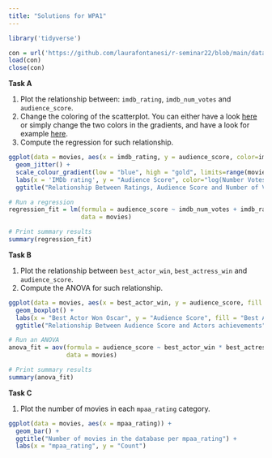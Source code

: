 ```yaml
---
title: "Solutions for WPA1"
---
```


```r
library('tidyverse')

con = url('https://github.com/laurafontanesi/r-seminar22/blob/main/data/movies.RData?raw=true')
load(con)
close(con)
```

**Task A** 

1. Plot the relationship between: `imdb_rating`, `imdb_num_votes` and `audience_score`. 
2. Change the coloring of the scatterplot. You can either have a look [here](https://ggplot2.tidyverse.org/reference/scale_gradient.html) or simply change the two colors in the gradients, and have a look for example [here](http://sape.inf.usi.ch/quick-reference/ggplot2/colour).
3. Compute the regression for such relationship.

```r
ggplot(data = movies, aes(x = imdb_rating, y = audience_score, color=imdb_num_votes)) +
  geom_jitter() +
  scale_colour_gradient(low = "blue", high = "gold", limits=range(movies[,'imdb_num_votes']), trans='log') +
  labs(x = 'IMDb rating', y = "Audience Score", color="log(Number Votes)") +
  ggtitle("Relationship Between Ratings, Audience Score and Number of Votes On Rotten Tomatoes")
```

```r
# Run a regression
regression_fit = lm(formula = audience_score ~ imdb_num_votes + imdb_rating, 
                    data = movies)

# Print summary results
summary(regression_fit)
```

**Task B**

1. Plot the relationship between `best_actor_win`, `best_actress_win` and `audience_score`.
2. Compute the ANOVA for such relationship.

```r
ggplot(data = movies, aes(x = best_actor_win, y = audience_score, fill = best_actress_win)) +
  geom_boxplot() +
  labs(x = "Best Actor Won Oscar", y = "Audience Score", fill = "Best Actress Won Oscar") +
  ggtitle("Relationship Between Audience Score and Actors achievements")
```

```r
# Run an ANOVA
anova_fit = aov(formula = audience_score ~ best_actor_win * best_actress_win, 
                data = movies)

# Print summary results
summary(anova_fit)
```

**Task C**

1. Plot the number of movies in each `mpaa_rating` category.

```r
ggplot(data = movies, aes(x = mpaa_rating)) +
  geom_bar() +
  ggtitle("Number of movies in the database per mpaa_rating") +
  labs(x = "mpaa_rating", y = "Count")
```